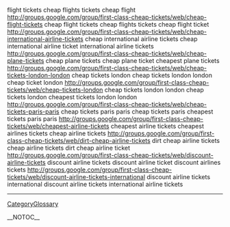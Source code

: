 flight tickets cheap flights tickets cheap flight http://groups.google.com/group/first-class-cheap-tickets/web/cheap-flight-tickets cheap flight tickets cheap flights tickets cheap flight ticket
http://groups.google.com/group/first-class-cheap-tickets/web/cheap-international-airline-tickets cheap international airline tickets cheap international airline ticket international airline tickets
http://groups.google.com/group/first-class-cheap-tickets/web/cheap-plane-tickets cheap plane tickets cheap plane ticket cheapest plane tickets
http://groups.google.com/group/first-class-cheap-tickets/web/cheap-tickets-london-london cheap tickets london cheap tickets london london cheap ticket london 
http://groups.google.com/group/first-class-cheap-tickets/web/cheap-tickets-london cheap tickets london london cheap tickets london cheapest tickets london london
http://groups.google.com/group/first-class-cheap-tickets/web/cheap-tickets-paris-paris cheap tickets paris paris cheap tickets paris cheapest tickets paris paris
http://groups.google.com/group/first-class-cheap-tickets/web/cheapest-airline-tickets cheapest airline tickets cheapest airlines tickets cheap airline tickets
http://groups.google.com/group/first-class-cheap-tickets/web/dirt-cheap-airline-tickets dirt cheap airline tickets cheap airline tickets dirt cheap airline ticket
http://groups.google.com/group/first-class-cheap-tickets/web/discount-airline-tickets discount airline tickets discount airline ticket discount airlines tickets
http://groups.google.com/group/first-class-cheap-tickets/web/discount-airline-tickets-international discount airline tickets international discount airline tickets international airline tickets
----
[[CategoryGlossary]]

__NOTOC__